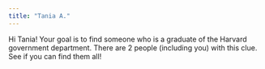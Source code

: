 ```yaml
---
title: "Tania A."
---
```


Hi Tania! Your goal is to find someone who is a graduate of the Harvard government department. There are 2 people (including you) with this clue. See if you can find them all!
